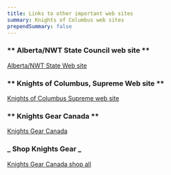 ---
title: Links to other important web sites
summary: Knights of Columbus web sites
prependSummary: false
---


### ** Alberta/NWT State Council web site **

[Alberta/NWT State Web site](https://kofc.ab.ca/)

### ** Knights of Columbus, Supreme Web site **

[Knights of Columbus Supreme web site](http://kofc.org/en//index.html)

### ** Knights Gear Canada **

[Knights Gear Canada](https://knightsgear.ca/)

### **_ Shop Knights Gear _**

[Knights Gear Canada shop all](https://knightsgear.com/products?s%5Bf%5D%5Bc%5D%5B%5D=%2FShop+All)
